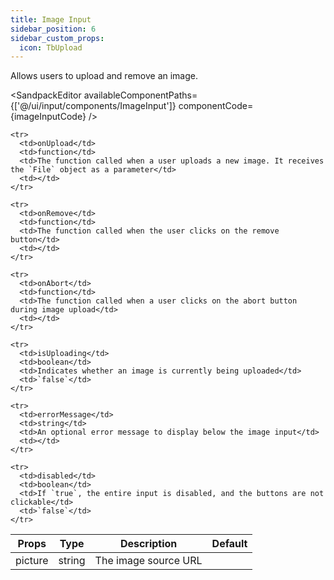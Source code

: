 ---
title: Image Input
sidebar_position: 6
sidebar_custom_props:
  icon: TbUpload
---


Allows users to upload and remove an image. 

<Tabs>
<TabItem value="usage" label="Usage" default>

<SandpackEditor
  availableComponentPaths={['@/ui/input/components/ImageInput']}
  componentCode={imageInputCode} 
/>

</TabItem>

<TabItem value="props" label="Props">

<table>
  <thead>
    <tr>
      <th>Props</th>
      <th>Type</th>
      <th>Description</th>
      <th>Default</th>
    </tr>
  </thead>

  <tbody>
    <tr>
      <td>picture</td>
      <td>string</td>
      <td>The image source URL</td>
      <td></td>
    </tr>

    <tr>
      <td>onUpload</td>
      <td>function</td>
      <td>The function called when a user uploads a new image. It receives the `File` object as a parameter</td>
      <td></td>
    </tr>

    <tr>
      <td>onRemove</td>
      <td>function</td>
      <td>The function called when the user clicks on the remove button</td>
      <td></td>
    </tr>

    <tr>
      <td>onAbort</td>
      <td>function</td>
      <td>The function called when a user clicks on the abort button during image upload</td>
      <td></td>
    </tr>

    <tr>
      <td>isUploading</td>
      <td>boolean</td>
      <td>Indicates whether an image is currently being uploaded</td>
      <td>`false`</td>
    </tr>

    <tr>
      <td>errorMessage</td>
      <td>string</td>
      <td>An optional error message to display below the image input</td>
      <td></td>
    </tr>

    <tr>
      <td>disabled</td>
      <td>boolean</td>
      <td>If `true`, the entire input is disabled, and the buttons are not clickable</td>
      <td>`false`</td>
    </tr>

  </tbody>
</table>

</TabItem>

</Tabs>